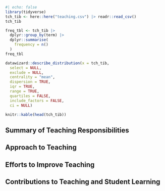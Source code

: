 ```r
#| echo: false
library(tidyverse)
tch_tib <- here::here("teaching.csv") |> readr::read_csv()
tch_tib
```

```r
freq_tbl <- tch_tib |>
  dplyr::group_by(term) |> 
  dplyr::summarise(
    frequency = n()
  )
freq_tbl
```

```r
datawizard::describe_distribution(x = tch_tib,
  select = NULL,
  exclude = NULL,
  centrality = "mean",
  dispersion = TRUE,
  iqr = TRUE,
  range = TRUE,
  quartiles = FALSE,
  include_factors = FALSE,
  ci = NULL)
```

```r
knitr::kable(head(tch_tib))
```

## Summary of Teaching Responsibilities

## Approach to Teaching

## Efforts to Improve Teaching

## Contributions to Teaching and Student Learning
